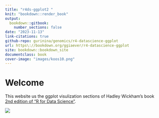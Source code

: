 ```yaml
---
title: "r4ds-ggplot2 " 
knit: "bookdown::render_book"
output:
  bookdown::gitbook:
    number_sections: false
date: "2023-11-13" 
link-citations: true
github-repo: gurinina/genomics/r4-datascience-ggplot 
url: https\://bookdown.org/ggiaever/r4-datascience-ggplot 
site: bookdown::bookdown_site 
documentclass: book
cover-image: "images/koos10.png"
---
```


# Welcome {-}

This website us the ggplot visulization sections of Hadley Wickham's book [2nd edition of "R for Data Science"](https://r4ds.hadley.nz/).

![](images/koos10.png)
